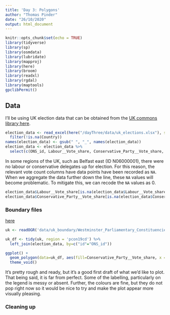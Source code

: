 ```yaml
---
title: 'Day 3: Polygons'
author: "Thomas Pinder"
date: "26/10/2020"
output: html_document
---
```


```r
knitr::opts_chunk$set(echo = TRUE)
library(tidyverse)
library(sp)
library(osmdata)
library(lubridate)
library(mapproj)
library(here)
library(broom)
library(readxl)
library(rgdal)
library(maptools)
gpclibPermit()
```


## Data

I'll be using UK election data that can be obtained from the [UK commons library here](https://commonslibrary.parliament.uk/research-briefings/cbp-8647/).

```r
election_data <- read_excel(here("/dayThree/data/uk_elections.xlsx"), skip=3, sheet="2019") %>%
  filter(!is.na(Country))
names(election_data) <- gsub(" ", "_", names(election_data))
election_data <- election_data %>% 
  select(c(ONS_id, Labour__Vote_share, Conservative_Party__Vote_share, Total_votes, Turnout))
```
In some regions of the UK, such as Belfast east (ID N06000001), there were no labour or conservative delegates up for election. For this reason, the relevant vote count columns have data points have been recorded as `NA`. When we aggregate the data further down the line, these `NA` values will become problematic. To mitigate this, we can recode the `NA` values as 0.

```r
election_data$Labour__Vote_share[is.na(election_data$Labour__Vote_share)]<-0
election_data$Conservative_Party__Vote_share[is.na(election_data$Conservative_Party__Vote_share)]<-0
```


### Boundary files

[here](https://geoportal.statistics.gov.uk/datasets/4c191bee309d4b2d8b2c5b94d2512af9_0)

```r
uk <- readOGR('data/uk_boundary/Westminster_Parliamentary_Constituencies__December_2019__Boundaries_UK_BUC.shp')

uk_df <- tidy(uk, region = 'pcon19cd') %>% 
  left_join(election_data, by=c("id"="ONS_id"))
```

```r
ggplot() +
  geom_polygon(data=uk_df, aes(fill=Conservative_Party__Vote_share, x = long, y=lat, group=group)) +
  theme_void()
```


It's pretty rough and ready, but it's a good first draft of what we'd like to plot. That being said, it is far from perfect. Some of the labelling, particularly on the legend is messy or absent. Further, the colours are fine, but they do not pop right now so it would be nice to try and make the plot appear more visually pleasing.

### Cleaning up


